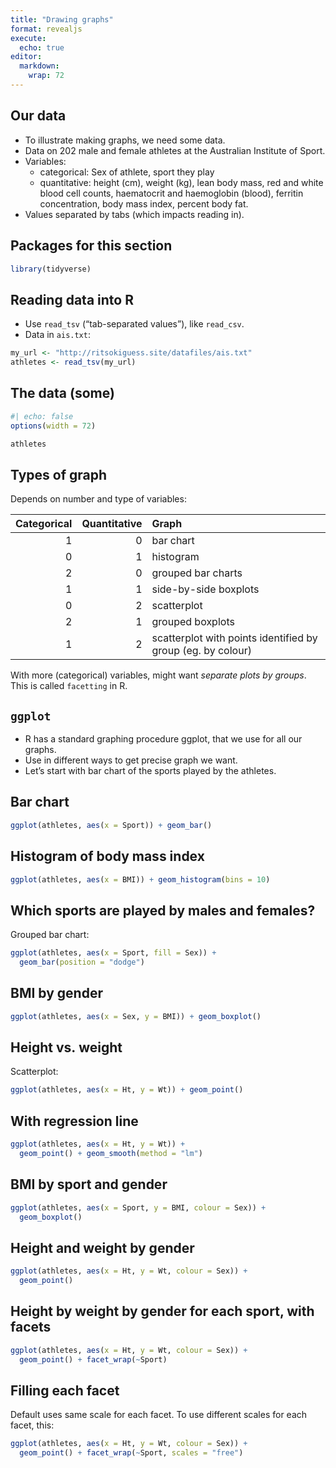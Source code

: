 ```yaml
---
title: "Drawing graphs"
format: revealjs
execute:
  echo: true
editor: 
  markdown: 
    wrap: 72
---
```


## Our data
- To illustrate making graphs, we need some data.
- Data on 202 male and female athletes at the Australian Institute of
Sport.
- Variables:
  - categorical: Sex of athlete, sport they play
  - quantitative: height (cm), weight (kg), lean body mass, red and white
  blood cell counts, haematocrit and haemoglobin (blood), ferritin
  concentration, body mass index, percent body fat.
- Values separated by tabs (which impacts reading in).

## Packages for this section

```r
library(tidyverse)
```


## Reading data into R
- Use `read_tsv` (“tab-separated values”), like `read_csv`.
- Data in `ais.txt`:

\scriptsize
```r
my_url <- "http://ritsokiguess.site/datafiles/ais.txt"
athletes <- read_tsv(my_url)
```
\normalsize

## The data (some)

```r
#| echo: false
options(width = 72)
```


```r
athletes
```


## Types of graph {.smaller}

Depends on number and type of variables:

|   Categorical | Quantitative | Graph |
|----:|----:|:--------------------|
    |1 | 0 | bar chart |
    |0 | 1 | histogram|
    |2 | 0 | grouped bar charts |
    |1 | 1 | side-by-side boxplots|
    |0 |2 | scatterplot|
    |2 | 1 | grouped boxplots|
    |1 | 2 | scatterplot with points identified by group (eg.\ by colour)|

With more (categorical) variables, might want *separate plots by groups*. This is called
`facetting` in R.


## `ggplot`

- R has a standard graphing procedure ggplot, that we use for all our
graphs.
- Use in different ways to get precise graph we want.
- Let’s start with bar chart of the sports played by the athletes.

## Bar chart

```r
ggplot(athletes, aes(x = Sport)) + geom_bar()
```


## Histogram of body mass index

```r
ggplot(athletes, aes(x = BMI)) + geom_histogram(bins = 10)
```

## Which sports are played by males and females?

Grouped bar chart:

```r
ggplot(athletes, aes(x = Sport, fill = Sex)) +
  geom_bar(position = "dodge")
```

## BMI by gender

```r
ggplot(athletes, aes(x = Sex, y = BMI)) + geom_boxplot()
```

## Height vs. weight

Scatterplot:

```r
ggplot(athletes, aes(x = Ht, y = Wt)) + geom_point()
```

## With regression line

```r
ggplot(athletes, aes(x = Ht, y = Wt)) +
  geom_point() + geom_smooth(method = "lm")
```

## BMI by sport and gender

```r
ggplot(athletes, aes(x = Sport, y = BMI, colour = Sex)) +
  geom_boxplot()
```

## Height and weight by gender

```r
ggplot(athletes, aes(x = Ht, y = Wt, colour = Sex)) +
  geom_point()
```

## Height by weight by gender for each sport, with facets

```r
ggplot(athletes, aes(x = Ht, y = Wt, colour = Sex)) +
  geom_point() + facet_wrap(~Sport)
```

## Filling each facet

Default uses same scale for each facet. To use different scales for each
facet, this:

\small
```r
ggplot(athletes, aes(x = Ht, y = Wt, colour = Sex)) +
  geom_point() + facet_wrap(~Sport, scales = "free")
```
\normalsize

